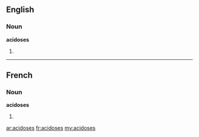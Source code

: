 ==English==

===Noun===
'''acidoses'''

# {{plural of|[[acidosis]]}}

----

==French==

===Noun===
'''acidoses''' {{f}}

# {{plural of|[[acidose]]|lang=fr}}

[[ar:acidoses]]
[[fr:acidoses]]
[[my:acidoses]]